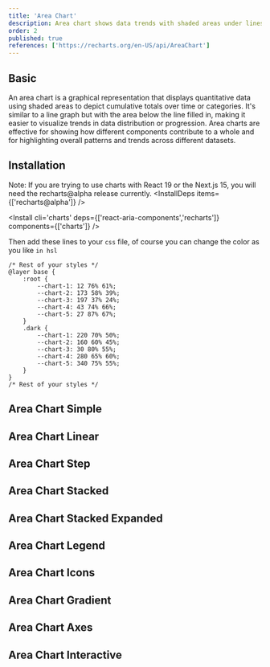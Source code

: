 ```yaml
---
title: 'Area Chart'
description: Area chart shows data trends with shaded areas under lines.
order: 2
published: true
references: ['https://recharts.org/en-US/api/AreaChart']
---
```


## Basic

An area chart is a graphical representation that displays quantitative data using shaded areas to depict cumulative totals over time or categories. It's similar to a line graph but with the area below the line filled in, making it easier to visualize trends in data distribution or progression. Area charts are effective for showing how different components contribute to a whole and for highlighting overall patterns and trends across different datasets.
<How className="w-full" toUse='charts/area-chart-simple-demo' />

## Installation

<Note variant="danger">Note: If you are trying to use charts with React 19 or the Next.js 15, you will need the recharts@alpha release currently.</Note>
<InstallDeps items={['recharts@alpha']} />

<Install cli='charts' deps={['react-aria-components','recharts']} components={['charts']} />

Then add these lines to your `css` file, of course you can change the color as you like `in hsl`

```tsx {2-17}
/* Rest of your styles */
@layer base {
    :root {
        --chart-1: 12 76% 61%;
        --chart-2: 173 58% 39%;
        --chart-3: 197 37% 24%;
        --chart-4: 43 74% 66%;
        --chart-5: 27 87% 67%;
    }
    .dark {
        --chart-1: 220 70% 50%;
        --chart-2: 160 60% 45%;
        --chart-3: 30 80% 55%;
        --chart-4: 280 65% 60%;
        --chart-5: 340 75% 55%;
    }
}
/* Rest of your styles */
```

## Area Chart Simple

<How className="w-full" toUse='charts/area-chart-simple-demo' />

## Area Chart Linear

<How className="w-full" toUse='charts/area-chart-linear-demo' />

## Area Chart Step

<How className="w-full" toUse='charts/area-chart-step-demo' />

## Area Chart Stacked

<How className="w-full" toUse='charts/area-chart-stacked-demo' />

## Area Chart Stacked Expanded

<How className="w-full" toUse='charts/area-chart-stacked-expanded-demo' />

## Area Chart Legend

<How className="w-full" toUse='charts/area-chart-legend-demo' />

## Area Chart Icons

<How className="w-full" toUse='charts/area-chart-icons-demo' />

## Area Chart Gradient

<How className="w-full" toUse='charts/area-chart-gradient-demo' />

## Area Chart Axes

<How className="w-full" toUse='charts/area-chart-axes-demo' />

## Area Chart Interactive

<How className="w-full" toUse='charts/area-chart-interactive-demo' />
